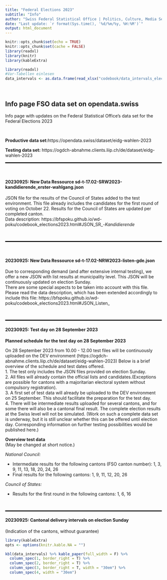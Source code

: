 ```yaml
---
title: "Federal Elections 2023"
subtitle: "Info"
author: "Swiss Federal Statistical Office | Politics, Culture, Media Section | Contact: poku@bfs.admin.ch"
date: "Last update: `r format(Sys.time(), '%d/%m/%y, %H:%M')`"
output: html_document
---
```


```r
knitr::opts_chunk$set(echo = TRUE)
knitr::opts_chunk$set(cache = FALSE)
library(readxl)
library(knitr)
library(kableExtra)
```

```r
library(readxl)
#Var-Tabellen einlesen
data_intervals <- as.data.frame(read_xlsx("codebook/data_intervals_elections2023.xlsx", col_names = TRUE))

```

\

## Info page FSO data set on opendata.swiss
Info page with updates on the Federal Statistical Office's data set for the Federal Elections 2023

\

**Productive data set:**https://opendata.swiss/dataset/eidg-wahlen-2023

**Testing data set:** https://ogdch-abnahme.clients.liip.ch/de/dataset/eidg-wahlen-2023

<hr style="border:1px solid black">
\

#### 20230925: New Data Ressource sd-t-17.02-SRW2023-kandidierende_erster-wahlgang.json
JSON file for the results of the Council of States added to the test environment. This file already includes the candidates for the first round of voting on October 22. Results for the Council of States are updated per completed canton.\
Data description: https://bfspoku.github.io/wd-poku/codebook_elections2023.html#JSON_SR_-_Kandidierende_

\
<hr style="border:1px solid black">

\

#### 20230925: New Data Ressource sd-t-17.02-NRW2023-listen-gde.json
Due to corresponding demand (and after extensive internal testing), we offer a new JSON with list results at municipality level. This JSON will be continuously updated on election Sunday. \
There are some special aspects to be taken into account with this file. Please read the data description, which has been extended accordingly to include this file: https://bfspoku.github.io/wd-poku/codebook_elections2023.html#JSON_Listen_

\
<hr style="border:1px solid black">


#### 20230925: Test day on 28 September 2023
**Planned schedule for the test day on 28 September 2023**

On 28 September 2023 from 10.00 - 12.00 test files will be continuously uploaded on the DEV environment (https://ogdch-abnahme.clients.liip.ch/de/dataset/eidg-wahlen-2023)
Below is a brief overview of the schedule and test dates offered. <br> 
1. The test only includes the JSON files provided on election Sunday. <br> 
2. All files will already contain the official lists and candidates.(Exceptions are possible for cantons with a majoritarian electoral system without compulsory registration). <br>
3. A first set of test data will already be uploaded to the DEV environment on 25 September. This should facilitate the preparation for the test day. <br>
4. There will be intermediate results uploaded for several cantons, and for some there will also be a cantonal final result. The complete election results at the Swiss level will not be simulated. (Work on such a complete data set is underway, but it is still unclear whether this can be offered until election day. Corresponding information on further testing possibilities would be published here.)


**Overview test data** <br>
(May be changed at short notice.)

*National Council:*

* Intermediate results for the following cantons (FSO canton number): 1, 3, 9, 11, 13, 18, 20, 24, 26
* Final results for the following cantons: 1, 9, 11, 12, 20, 26

*Council of States:*

* Results for the first round in the following cantons: 1, 6, 16

\
<hr style="border:1px solid black">

#### 20230925: Cantonal delivery intervals on election Sunday \
(Indication of the cantons, without guarantee)
```r
library(kableExtra)
opts <- options(knitr.kable.NA = "")

kbl(data_intervals) %>% kable_paper(full_width = F) %>%
  column_spec(1, border_right = T) %>%
  column_spec(2, border_right = T) %>%
  column_spec(3, border_right = T, width = "30em") %>% 
  column_spec(4, width = "30em")
```

